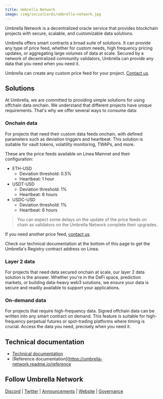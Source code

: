 ```yaml
---
title: Umbrella Network
image: /img/socialCards/umbrella-network.jpg
---
```


Umbrella Network is a decentralized oracle service that provides blockchain 
projects with secure, scalable, and customizable data solutions.

Umbrella offers smart contracts a broad suite of solutions. It can provide any 
type of price feed, whether for custom needs, high frequency pricing updates, or 
aggregating large volumes of data at scale. Secured by a network of 
decentralized community validators, Umbrella can provide any data that you need 
when you need it.

Umbrella can create any custom price feed for your project. [Contact us](https://www.umb.network/contact#form).

## Solutions

At Umbrella, we are committed to providing simple solutions for using offchain 
data onchain. We understand that different projects have unique requirements. 
That's why we offer several ways to consume data:

### Onchain data

For projects that need their custom data feeds onchain, with defined parameters 
such as deviation triggers and heartbeat. This solution is suitable for vault 
tokens, volatility monitoring, TWAPs, and more. 

These are the price feeds available on Linea Mainnet and their configuration:

- ETH-USD
  - Deviation threshold: 0.5%
  - Heartbeat: 1 hour
- USDT-USD
  - Deviation threshold: 1%
  - Heartbeat: 6 hours
- USDC-USD
  - Deviation threshold: 1%
  - Heartbeat: 6 hours

> You can expect some delays on the update of the price feeds on chain as 
validators on the Umbrella Network complete their upgrades.

If you need another price feed, [contact us](https://www.umb.network/contact#form).

Check our technical documentation at the bottom of this page to get the 
Umbrella's Registry contract address on Linea.

### Layer 2 data

For projects that need data secured onchain at scale, our layer 2 data solution 
is the answer. Whether you're in the DeFi space, prediction markets, or 
building data-heavy web3 solutions, we ensure your data is secure and readily 
available to support your applications.

### On-demand data

For projects that require high-frequency data. Signed offchain data can be 
written into any smart contract on demand. This feature is suitable for 
high-frequency perpetual futures or spot-trading platforms where timing is 
crucial. Access the data you need, precisely when you need it.

## Technical documentation

- [Technical documentation](https://umbrella-network.github.io/technical-documentation/umbrella-network/docs/getting-started-1.html)
- [Reference documentation](https://umbrella-network.readme.io/reference

## Follow Umbrella Network

[Discord](https://discord.com/invite/AHHSM7Bks2) | [Twitter](https://x.com/UmbNetwork) | [Announcements](https://t.me/umbnetannouncement) | [Website](https://www.umb.network/) | [Governance](https://umb.network/community)
